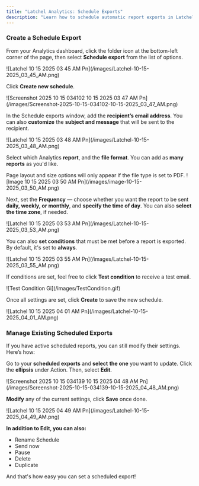 ```yaml
---
title: "Latchel Analytics: Schedule Exports"
description: "Learn how to schedule automatic report exports in Latchel Analytics so you can receive your data regularly without manual downloads."
---
```


### **Create a Schedule Export**

From your Analytics dashboard, click the folder icon at the bottom-left corner of the page, then select **Schedule export** from the list of options.

<Frame>
  ![Latchel 10 15 2025 03 45 AM Pn](/images/Latchel-10-15-2025_03_45_AM.png)
</Frame>

Click **Create new schedule**.

<Frame>
  ![Screenshot 2025 10 15 034102 10 15 2025 03 47 AM Pn](/images/Screenshot-2025-10-15-034102-10-15-2025_03_47_AM.png)
</Frame>

In the Schedule exports window, add the **recipient’s email address**. You can also **customize** the **subject and message** that will be sent to the recipient.

<Frame>
  ![Latchel 10 15 2025 03 48 AM Pn](/images/Latchel-10-15-2025_03_48_AM.png)
</Frame>

Select which Analytics **report**, and the **file format**. You can add as **many reports** as you'd like.

<Note>
  Page layout and size options will only appear if the file type is set to PDF.
</Note>

<Frame>
  ![Image 10 15 2025 03 50 AM Pn](/images/image-10-15-2025_03_50_AM.png)
</Frame>

Next, set the **Frequency** — choose whether you want the report to be sent **daily, weekly, or monthly**, and **specify the time of day**. You can also **select the time zone**, if needed.

<Frame>
  ![Latchel 10 15 2025 03 53 AM Pn](/images/Latchel-10-15-2025_03_53_AM.png)
</Frame>

You can also **set conditions** that must be met before a report is exported. By default, it's set to **always**.

<Frame>
  ![Latchel 10 15 2025 03 55 AM Pn](/images/Latchel-10-15-2025_03_55_AM.png)
</Frame>

If conditions are set, feel free to click **Test condition** to receive a test email.

<Frame>
  ![Test Condition Gi](/images/TestCondition.gif)
</Frame>

Once all settings are set, click **Create** to save the new schedule.

<Frame>
  ![Latchel 10 15 2025 04 01 AM Pn](/images/Latchel-10-15-2025_04_01_AM.png)
</Frame>

### **Manage Existing Scheduled Exports**

If you have active scheduled reports, you can still modify their settings. Here’s how:

Go to your **scheduled exports** and **select** **the one** you want to update. Click the **ellipsis** under Action. Then, select **Edit**.

<Frame>
  ![Screenshot 2025 10 15 034139 10 15 2025 04 48 AM Pn](/images/Screenshot-2025-10-15-034139-10-15-2025_04_48_AM.png)
</Frame>

**Modify** any of the current settings, click **Save** once done.

<Frame>
  ![Latchel 10 15 2025 04 49 AM Pn](/images/Latchel-10-15-2025_04_49_AM.png)
</Frame>

**In addition to Edit, you can also:**

- Rename Schedule
- Send now
- Pause
- Delete
- Duplicate

And that's how easy you can set a scheduled export!